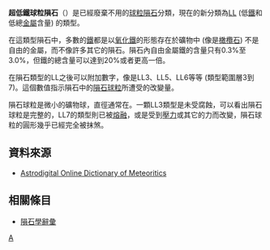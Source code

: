 {{Infobox meteorite subdivision
|Subdivision               = 已廢棄不用的分類
|Name                      =超低鐵球粒隕石 (Amphoterite)
|Alternative_names         = 
|Image                     = 
|Image_caption             = 
|Image_alt_text            = 
|Compositional_type        = 石質
|Type                      = [[球粒隕石|球粒隕石]]
|Class                     = 
|Clan                      = 
<!-- list/link all subgroups of this group as a {{flatlist}}
|Subgroups                 = {{flatlist|
*
}} -->
|Structural_classification = 
|Parent_body               = 
|Composition               = 
|Petrologic_type           =
|Number_of_specimens       = 
|TKW                       = <!-- {{Convert||kg}} -->
|Image2                    = 
|Image2_caption            = 
|Image2_alt_text           = 
}}
'''超低鐵球粒隕石'''（{{lang|en|Amphoterite}}）是已經廢棄不用的[[球粒隕石|球粒]][[隕石|隕石]]分類，現在的新分類為[[LL球粒隕石|LL]] (低[[鐵|鐵]]和低總[[金屬|金屬]]含量) 的類型。

在這類型隕石中，多數的[[鐵|鐵]]都是以[[氧化鐵|氧化鐵]]的形態存在於礦物中 (像是[[橄欖石|橄欖石]]) 不是自由的金屬，而不像許多其它的隕石。隕石內自由金屬鐵的含量只有0.3%至3.0%，但鐵的總含量可以達到20%或者更高一倍。

在隕石類型的LL之後可以附加數字，像是LL3、LL5、LL6等等 (類型範圍層3到7)。這個數值指示隕石中的[[隕石球粒|隕石球粒]]所遭受的改變量。

隕石球粒是微小的礦物球，直徑通常在{{convert|0.1|-|4|mm}}。一顆LL3類型是未受腐蝕，可以看出隕石球粒是完整的，LL7的類型則已被[[熔融|熔融]]，或是受到[[壓力|壓力]]或其它的力而改變，隕石球粒的圓形幾乎已經完全被抹煞。

== 資料來源 ==
*[http://www.astrodigital.org/astronomy/metdict.html Astrodigital Online Dictionary of Meteoritics]

== 相關條目 ==
* [[隕石學辭彙|隕石學辭彙]]

{{隕石}}

[[Category:隕石類型|A]]
